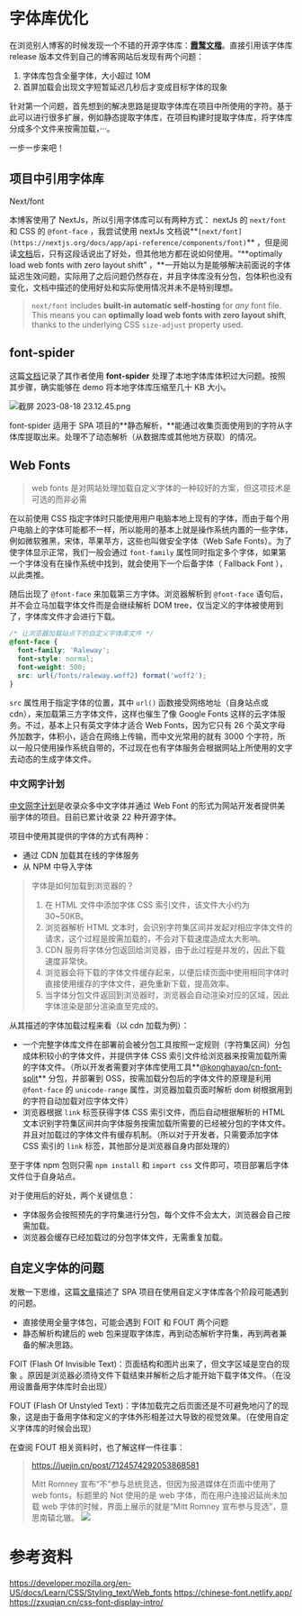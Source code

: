 # 字体库优化

在浏览别人博客的时候发现一个不错的开源字体库：**[霞鹜文楷](https://chawyehsu.github.io/lxgw-wenkai-webfont/)**。直接引用该字体库 release 版本文件到自己的博客网站后发现有两个问题：

1. 字体库包含全量字体，大小超过 10M
2. 首屏加载会出现文字短暂延迟几秒后才变成目标字体的现象

针对第一个问题，首先想到的解决思路是提取字体库在项目中所使用的字符。基于此可以进行很多扩展，例如静态提取字体库，在项目构建时提取字体库，将字体库分成多个文件来按需加载，···。

一步一步来吧！

## 项目中引用字体库

Next/font

本博客使用了 NextJs，所以引用字体库可以有两种方式： nextJs 的 `next/font` 和 CSS 的 `@font-face` ，我尝试使用 nextJs 文档说**`[next/font](https://nextjs.org/docs/app/api-reference/components/font)`** ，但是阅读[文档](https://nextjs.org/docs/app/building-your-application/optimizing/fonts#preloading)后，只有这段话说出了好处，但其他地方都在说如何使用。“**optimally load web fonts with zero layout shift” ，**一开始以为是能够解决前面说的字体延迟生效问题，实际用了之后问题仍然存在，并且字体库没有分包，包体积也没有变化，文档中描述的使用好处和实际使用情况并未不是特别理想。

> `next/font` includes **built-in automatic self-hosting** for *any* font file. This means you can **optimally load web fonts with zero layout shift**, thanks to the underlying CSS `size-adjust` property used.

## font-spider

这篇[文档](https://juejin.cn/post/6925339784537702414)记录了其作者使用 **font-spider** 处理了本地字体库体积过大问题。按照其步骤，确实能够在 demo 将本地字体库压缩至几十 KB 大小。

![截屏 2023-08-18 23.12.45.png](https://s3-us-west-2.amazonaws.com/secure.notion-static.com/f55aa8da-c9be-4e57-8475-563430d4e3da/%E6%88%AA%E5%B1%8F2023-08-18_23.12.45.png)

font-spider 适用于 SPA 项目的**静态解析，**能通过收集页面使用到的字符从字体库提取出来。处理不了动态解析（从数据库或其他地方获取）的情况。

## **Web Fonts**

> web fonts 是对网站处理加载自定义字体的一种较好的方案，但这项技术是可选的而非必需

在以前使用 CSS 指定字体时只能使用用户电脑本地上现有的字体，而由于每个用户电脑上的字体可能都不一样，所以能用的基本上就是操作系统内置的一些字体，例如微软雅黑，宋体，苹果苹方，这些也叫做安全字体（Web Safe Fonts）。为了使字体显示正常，我们一般会通过 `font-family` 属性同时指定多个字体，如果第一个字体没有在操作系统中找到，就会使用下一个后备字体（ Fallback Font ），以此类推。

随后出现了 `@font-face` 来加载第三方字体。浏览器解析到 `@font-face` 语句后，并不会立马加载字体文件而是会继续解析 DOM tree，仅当定义的字体被使用到了，字体库文件才会进行下载。

```css
/* 让浏览器加载站点下的自定义字体库文件 */
@font-face {
  font-family: 'Raleway';
  font-style: normal;
  font-weight: 500;
  src: url(/fonts/raleway.woff2) format('woff2');
}
```

`src` 属性用于指定字体的位置，其中 `url()` 函数接受网络地址（自身站点或 cdn），来加载第三方字体文件，这样也催生了像 Google Fonts 这样的云字体服务。不过，基本上只有英文字体才适合 Web Fonts，因为它只有 26 个英文字母外加数字，体积小，适合在网络上传输，而中文光常用的就有 3000 个字符，所以一般只使用操作系统自带的，不过现在也有字体服务会根据网站上所使用的文字去动态的生成字体文件。

### 中文网字计划

[中文网字计划](https://chinese-font.netlify.app/)是收录众多中文字体并通过 Web Font 的形式为网站开发者提供美丽字体的项目。目前已累计收录 22 种开源字体。

项目中使用其提供的字体的方式有两种：

- 通过 CDN 加载其在线的字体服务
- 从 NPM 中导入字体

> 字体是如何加载到浏览器的？
> 
> 1. 在 HTML 文件中添加字体 CSS 索引文件，该文件大小约为 30~50KB。
> 2. 浏览器解析 HTML 文本时，会识别字符集区间并发起对相应字体文件的请求，这个过程是按需加载的，不会对下载速度造成太大影响。
> 3. CDN 服务将字体分包返回给浏览器，由于此过程是并发的，因此下载速度非常快。
> 4. 浏览器会将下载的字体文件缓存起来，以便后续页面中使用相同字体时直接使用缓存的字体文件，避免重新下载，提高效率。
> 5. 当字体分包文件返回到浏览器时，浏览器会自动渲染对应的区域，因此字体渲染是部分渲染直至完成的。

从其描述的字体加载过程来看（以 cdn 加载为例）：

- 一个完整字体库文件在部署前会被分包工具按照一定规则（字符集区间）分包成体积较小的字体文件，并提供字体 CSS 索引文件给浏览器来按需加载所需的字体文件。（所以开发者需要对字体库使用工具**[@konghayao/cn-font-split](https://www.npmjs.com/package/@konghayao/cn-font-split)** 分包，并部署到 OSS，按需加载分包后的字体文件的原理是利用 `@font-face` 的 `unicode-range` 属性，浏览器加载页面时解析 dom 树根据用到的字符自动加载对应字体文件）
- 浏览器根据 `link` 标签获得字体 CSS 索引文件，而后自动根据解析的 HTML 文本识别字符集区间并向字体服务按需加载所需要的已经被分包的字体文件。并且对加载过的字体文件有缓存机制。（所以对于开发者，只需要添加字体 CSS 索引的 `link` 标签，其他部分是浏览器自身内部处理的）

至于字体 npm 包则只需 `npm install` 和 `import css` 文件即可，项目部署后字体文件位于自身站点。

对于使用后的好处，两个关键信息：

- 字体服务会按照预先的字符集进行分包，每个文件不会太大，浏览器会自己按需加载。
- 浏览器会缓存已经加载过的分包字体文件，无需重复加载。

## 自定义字体的问题

发散一下思维，这篇[文章](https://juejin.cn/post/7022897665302560782)描述了 SPA 项目在使用自定义字体库各个阶段可能遇到的问题。

- 直接使用全量字体包，可能会遇到 FOIT 和 FOUT 两个问题
- 静态解析构建后的 web 包来提取字体库，再到动态解析字符集，再到两者兼备的解决思路。

FOIT (Flash Of Invisible Text)：页面结构和图片出来了，但文字区域是空白的现象 。原因是浏览器必须待文件下载结束并解析之后才能开始下载字体文件。（在没用设置备用字体库时会出现）

FOUT (Flash Of Unstyled Text)：字体加载完之后页面还是不可避免地闪了的现象，这是由于备用字体和定义的字体外形相差过大导致的视觉效果。（在使用自定义字体库的时候会出现）

在查阅 FOUT 相关资料时，也了解这样一件往事：

> https://juejin.cn/post/7124574292053868581
> 
> 
> Mitt Romney 宣布“不”参与总统竞选，但因为报道媒体在页面中使用了 web fonts，标题里的 Not 使用的是 web 字体，而在用户连接迟延尚未加载 web 字体的时候，界面上展示的就是“Mitt Romney 宣布参与竞选”，意思南辕北辙。
> <img src="/font-advance-1.webp" width={300} height={300}/>
> 


# 参考资料
https://developer.mozilla.org/en-US/docs/Learn/CSS/Styling_text/Web_fonts
https://chinese-font.netlify.app/
https://zxuqian.cn/css-font-display-intro/